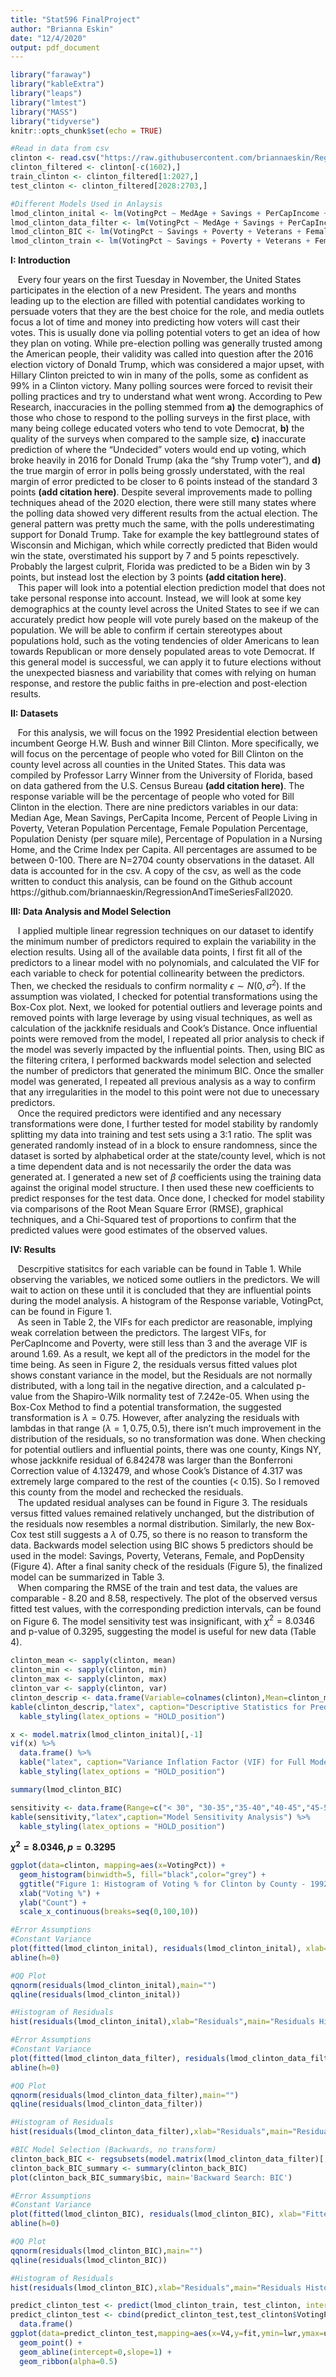 ```yaml
---
title: "Stat596 FinalProject"
author: "Brianna Eskin"
date: "12/4/2020"
output: pdf_document
---
```


```r
library("faraway")
library("kableExtra")
library("leaps")
library("lmtest")
library("MASS")
library("tidyverse")
knitr::opts_chunk$set(echo = TRUE)

#Read in data from csv
clinton <- read.csv("https://raw.githubusercontent.com/briannaeskin/RegressionAndTimeSeriesFall2020/main/ClintonElectionData1992.csv", header = TRUE, row.names = 1, stringsAsFactors = FALSE)
clinton_filtered <- clinton[-c(1602),]
train_clinton <- clinton_filtered[1:2027,]
test_clinton <- clinton_filtered[2028:2703,]

#Different Models Used in Anlaysis
lmod_clinton_inital <- lm(VotingPct ~ MedAge + Savings + PerCapIncome + Poverty + Veterans + Female + PopDensity + NursingHome + Crime, clinton)
lmod_clinton_data_filter <- lm(VotingPct ~ MedAge + Savings + PerCapIncome + Poverty + Veterans + Female + PopDensity + NursingHome + Crime, clinton_filtered)
lmod_clinton_BIC <- lm(VotingPct ~ Savings + Poverty + Veterans + Female + PopDensity, clinton_filtered)
lmod_clinton_train <- lm(VotingPct ~ Savings + Poverty + Veterans + Female + PopDensity, train_clinton)
```

**I: Introduction**

|    Every four years on the first Tuesday in November, the United States participates in the election of a new President. The years and months leading up to the election are filled with potential candidates working to persuade voters that they are the best choice for the role, and media outlets focus a lot of time and money into predicting how voters will cast their votes. This is usually done via polling potential voters to get an idea of how they plan on voting. While pre-election polling was generally trusted among the American people, their validity was called into question after the 2016 election victory of Donald Trump, which was considered a major upset, with Hillary Clinton preicted to win in many of the polls, some as confident as 99% in a Clinton victory. Many polling sources were forced to revisit their polling practices and try to understand what went wrong. According to Pew Research, inaccuracies in the polling stemmed from **a)** the demographics of those who chose to respond to the polling surveys in the first place, with many being college educated voters who tend to vote Democrat, **b)** the quality of the surveys when compared to the sample size, **c)** inaccurate prediction of where the "Undecided" voters would end up voting, which broke heavily in 2016 for Donald Trump (aka the "shy Trump voter"), and **d)** the true margin of error in polls being grossly understated, with the real margin of error predicted to be closer to 6 points instead of the standard 3 points **(add citation here)**. Despite several improvements made to polling techniques ahead of the 2020 election, there were still many states where the polling data showed very different results from the actual election. The general pattern was pretty much the same, with the polls underestimating support for Donald Trump. Take for example the key battleground states of Wisconsin and Michigan, which while correctly predicted that Biden would win the state, overstimated his support by 7 and 5 points repesctively. Probably the largest culprit, Florida was predicted to be a Biden win by 3 points, but instead lost the election by 3 points **(add citation here)**.
|    This paper will look into a potential election prediction model that does not take personal response into account. Instead, we will look at some key demographics at the county level across the United States to see if we can accurately predict how people will vote purely based on the makeup of the population. We will be able to confirm if certain stereotypes about populations hold, such as the voting tendencies of older Americans to lean towards Republican or more densely populated areas to vote Democrat. If this general model is successful, we can apply it to future elections without the unexpected biasness and variability that comes with relying on human response, and restore the public faiths in pre-election and post-election results.


**II: Datasets**

|    For this analysis, we will focus on the 1992 Presidential election between incumbent George H.W. Bush and winner Bill Clinton. More specifically, we will focus on the percentage of people who voted for Bill Clinton on the county level across all counties in the United States. This data was compiled by Professor Larry Winner from the University of Florida, based on data gathered from the U.S. Census Bureau **(add citation here)**. The response variable will be the percentage of people who voted for Bill Clinton in the election. There are nine predictors variables in our data: Median Age, Mean Savings, PerCapita Income, Percent of People Living in Poverty, Veteran Population Percentage, Female Population Percentage, Population Denisty (per square mile), Percentage of Population in a Nursing Home, and the Crime Index per Capita. All percentages are assumed to be between 0-100. There are N=2704 county observations in the dataset. All data is accounted for in the csv. A copy of the csv, as well as the code written to conduct this analysis, can be found on the Github account https://github.com/briannaeskin/RegressionAndTimeSeriesFall2020.


**III: Data Analysis and Model Selection**

|    I applied multiple linear regression techniques on our dataset to identify the minimum number of predictors required to explain the variability in the election results. Using all of the available data points, I first fit all of the predictors to a linear model with no polynomials, and calculated the VIF for each variable to check for potential collinearity between the predictors. Then, we checked the residuals to confirm normality $\epsilon \sim N(0,\sigma^2)$. If the assumption was violated, I checked for potential transformations using the Box-Cox plot. Next, we looked for potential outliers and leverage points and removed points with large leverage by using visual techniques, as well as calculation of the jackknife residuals and Cook's Distance. Once influential points were removed from the model, I repeated all prior analysis to check if the model was severly impacted by the influential points. Then, using BIC as the filtering critera, I performed backwards model selection and selected the number of predictors that generated the minimum BIC. Once the smaller model was generated, I repeated all previous analysis as a way to confirm that any irregularities in the model to this point were not due to unecessary predictors.
|    Once the required predictors were identified and any necessary transformations were done, I further tested for model stability by randomly splitting my data into training and test sets using a 3:1 ratio. The split was generated randomly instead of in a block to ensure randomness, since the dataset is sorted by alphabetical order at the state/county level, which is not a time dependent data and is not necessarily the order the data was generated at. I generated a new set of $\beta$ coefficients using the training data against the original model structure. I then used these new coefficients to predict responses for the test data. Once done, I checked for model stability via comparisons of the Root Mean Square Error (RMSE), graphical techniques, and a Chi-Squared test of proportions to confirm that the predicted values were good estimates of the observed values.


**IV: Results**

|    Descrpitive statisitcs for each variable can be found in Table 1. While observing the variables, we noticed some outliers in the predictors. We will wait to action on these until it is concluded that they are influential points during the model analysis. A histogram of the Response variable, VotingPct, can be found in Figure 1.
|    As seen in Table 2, the VIFs for each predictor are reasonable, implying weak correlation between the predictors. The largest VIFs, for PerCapIncome and Poverty, were still less than 3 and the average VIF is around 1.69. As a result, we kept all of the predictors in the model for the time being. As seen in Figure 2, the residuals versus fitted values plot shows constant variance in the model, but the Residuals are not normally distributed, with a long tail in the negative direction, and a calculated p-value from the Shapiro-Wilk normality test of 7.242e-05. When using the Box-Cox Method to find a potential transformation, the suggested transformation is $\lambda=0.75$. However, after analyzing the residuals with lambdas in that range ($\lambda=1,0.75,0.5$), there isn't much improvement in the distribution of the residuals, so no transformation was done. When checking for potential outliers and influential points, there was one county, Kings NY, whose jackknife residual of 6.842478 was larger than the Bonferroni Correction value of 4.132479, and whose Cook's Distance of 4.317 was extremely large compared to the rest of the counties (< 0.15). So I removed this county from the model and rechecked the residuals.
|    The updated residual analyses can be found in Figure 3. The residuals versus fitted values remained relatively unchanged, but the distribution of the residuals now resembles a normal distribution. Similarly, the new Box-Cox test still suggests a $\lambda$ of 0.75, so there is no reason to transform the data. Backwards model selection using BIC shows 5 predictors should be used in the model: Savings, Poverty, Veterans, Female, and PopDensity (Figure 4). After a final sanity check of the residuals (Figure 5), the finalized model can be summarized in Table 3.
|    When comparing the RMSE of the train and test data, the values are comparable - 8.20 and 8.58, respectively. The plot of the observed versus fitted test values, with the corresponding prediction intervals, can be found on Figure 6. The model sensitivity test was insignificant, with $\chi^2=8.0346$ and p-value of 0.3295, suggesting the model is useful for new data (Table 4).


```r
clinton_mean <- sapply(clinton, mean)
clinton_min <- sapply(clinton, min)
clinton_max <- sapply(clinton, max)
clinton_var <- sapply(clinton, var)
clinton_descrip <- data.frame(Variable=colnames(clinton),Mean=clinton_mean,Variance=clinton_var,Min=clinton_min,Max=clinton_max)
kable(clinton_descrip,"latex", caption="Descriptive Statistics for Predictors and Response") %>%
  kable_styling(latex_options = "HOLD_position")
```

```r
x <- model.matrix(lmod_clinton_inital)[,-1]
vif(x) %>%
  data.frame() %>%
  kable("latex", caption="Variance Inflation Factor (VIF) for Full Model") %>%
  kable_styling(latex_options = "HOLD_position")
```

```r
summary(lmod_clinton_BIC)
```

```r
sensitivity <- data.frame(Range=c("< 30", "30-35","35-40","40-45","45-50","50-55","55-60","> 60"),Observed=c(16,132,255,160,80,20,10,3),Expected=c(10,127,257,175,72,21,8,6))
kable(sensitivity,"latex",caption="Model Sensitivity Analysis") %>%
  kable_styling(latex_options = "HOLD_position")
```
**$\chi^2=8.0346, p=0.3295$**

```r
ggplot(data=clinton, mapping=aes(x=VotingPct)) +
  geom_histogram(binwidth=5, fill="black",color="grey") +
  ggtitle("Figure 1: Histogram of Voting % for Clinton by County - 1992") +
  xlab("Voting %") +
  ylab("Count") +
  scale_x_continuous(breaks=seq(0,100,10))
```


```r
#Error Assumptions
#Constant Variance
plot(fitted(lmod_clinton_inital), residuals(lmod_clinton_inital), xlab="Fitted", ylab="Residuals")
abline(h=0)

#QQ Plot
qqnorm(residuals(lmod_clinton_inital),main="")
qqline(residuals(lmod_clinton_inital))

#Histogram of Residuals
hist(residuals(lmod_clinton_inital),xlab="Residuals",main="Residuals Histogram (Full)")
```

```r
#Error Assumptions
#Constant Variance
plot(fitted(lmod_clinton_data_filter), residuals(lmod_clinton_data_filter), xlab="Fitted", ylab="Residuals")
abline(h=0)

#QQ Plot
qqnorm(residuals(lmod_clinton_data_filter),main="")
qqline(residuals(lmod_clinton_data_filter))

#Histogram of Residuals
hist(residuals(lmod_clinton_data_filter),xlab="Residuals",main="Residuals Histogram (- Kings NY)")
```

```r
#BIC Model Selection (Backwards, no transform)
clinton_back_BIC <- regsubsets(model.matrix(lmod_clinton_data_filter)[,-1],clinton_filtered$VotingPct,method='backward',nvmax=9)
clinton_back_BIC_summary <- summary(clinton_back_BIC)
plot(clinton_back_BIC_summary$bic, main='Backward Search: BIC')
```

```r
#Error Assumptions
#Constant Variance
plot(fitted(lmod_clinton_BIC), residuals(lmod_clinton_BIC), xlab="Fitted", ylab="Residuals")
abline(h=0)

#QQ Plot
qqnorm(residuals(lmod_clinton_BIC),main="")
qqline(residuals(lmod_clinton_BIC))

#Histogram of Residuals
hist(residuals(lmod_clinton_BIC),xlab="Residuals",main="Residuals Histogram for BIC Model Selection (- Kings NY)")
```

```r
predict_clinton_test <- predict(lmod_clinton_train, test_clinton, interval="prediction")
predict_clinton_test <- cbind(predict_clinton_test,test_clinton$VotingPct) %>%
  data.frame()
ggplot(data=predict_clinton_test,mapping=aes(x=V4,y=fit,ymin=lwr,ymax=upr)) +
  geom_point() +
  geom_abline(intercept=0,slope=1) +
  geom_ribbon(alpha=0.5)
```

